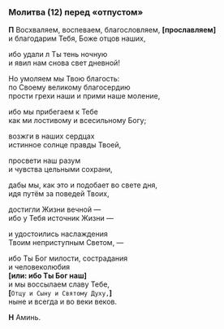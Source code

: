 ### Молитва (12) перед «отпустом»

**П** Восхваляем, воспеваем, благословляем, **[**прославляем**]**  
и благодарим Тебя, Боже отцов наших,

ибо удали л Ты тень ночную  
и явил нам снова свет дневной!

Но умоляем мы Твою благость:  
по Своему великому благосердию  
прости грехи наши и прими наше моление,

ибо мы прибегаем к Тебе  
как ми лостивому и всесильному Богу;

возжги в наших сердцах  
истинное солнце правды Твоей,

просвети наш разум  
и чувства цельными сохрани,

дабы мы, как это и подобает во свете дня,  
идя путём за поведей Твоих,

достигли Жизни вечной —  
ибо у Тебя источник Жизни —

и удостоились наслаждения  
Твоим неприступным Светом, —

ибо Ты Бог милости, сострадания  
и человеколюбия  
**[**или: ибо Ты Бог наш**]**  
и мы воссылаем славу Тебе,  
**[**`Отцу и Сыну и Святому Духу,`**]**  
ныне и всегда и во веки веков.

**Н** Аминь.
